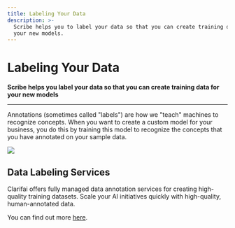 ```yaml
---
title: Labeling Your Data
description: >-
  Scribe helps you to label your data so that you can create training data for
  your new models.
---
```


# Labeling Your Data

**Scribe helps you label your data so that you can create training data for your new models**
<hr />

Annotations \(sometimes called "labels"\) are how we "teach" machines to recognize concepts. When you want to create a custom model for your business, you do this by training this model to recognize the concepts that you have annotated on your sample data.

![](/img/scribe.svg)


## Data Labeling Services

Clarifai offers fully managed data annotation services for creating high-quality training datasets. Scale your AI initiatives quickly with high-quality, human-annotated data. 

You can find out more [here](https://www.clarifai.com/data-annotation-services).


<DocCardList items={useCurrentSidebarCategory().items}/>
